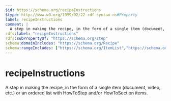 ```yaml
---
$id: https://schema.org/recipeInstructions
$type: http://www.w3.org/1999/02/22-rdf-syntax-ns#Property
label: recipeInstructions
comment: |
  A step in making the recipe, in the form of a single item (document, video, etc.) or an ordered list with HowToStep and/or HowToSection items.
rdfs:label: "recipeInstructions"
rdfs:subPropertyOf: "https://schema.org/step"
schema:domainIncludes: "https://schema.org/Recipe"
schema:rangeIncludes: ["https://schema.org/ItemList","https://schema.org/CreativeWork","https://schema.org/Text"]
---
```


# recipeInstructions

A step in making the recipe, in the form of a single item (document, video, etc.) or an ordered list with HowToStep and/or HowToSection items.

